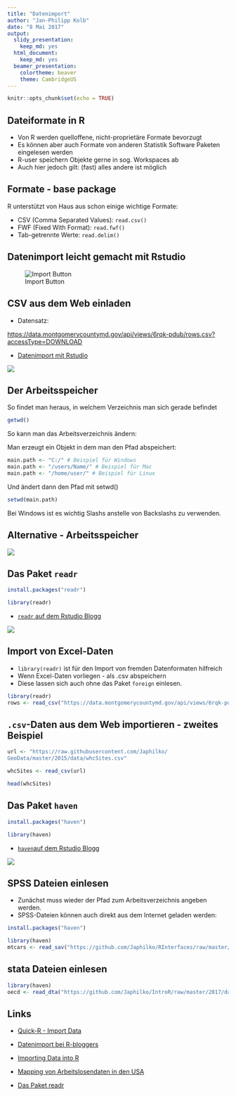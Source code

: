 ```yaml
---
title: "Datenimport"
author: "Jan-Philipp Kolb"
date: "8 Mai 2017"
output:
  slidy_presentation: 
    keep_md: yes
  html_document:
    keep_md: yes
  beamer_presentation:
    colortheme: beaver
    theme: CambridgeUS
---
```


```r
knitr::opts_chunk$set(echo = TRUE)
```


## Dateiformate in R

-  Von R werden quelloffene, nicht-proprietäre Formate bevorzugt
-  Es können aber auch Formate von anderen Statistik Software Paketen eingelesen werden
-  R-user speichern Objekte gerne in sog. Workspaces ab
-  Auch hier jedoch gilt: (fast) alles andere ist möglich

## Formate - base package

R unterstützt von Haus aus schon einige wichtige Formate:
		
-  CSV (Comma Separated Values): `read.csv()`
-  FWF (Fixed With Format): `read.fwf()`
-  Tab-getrennte Werte: `read.delim()`



## Datenimport leicht gemacht mit Rstudio

![Import Button](https://i1.wp.com/thepracticalr.files.wordpress.com/2017/01/rstudio-old-import.png?w=456&ssl=1)


## CSV aus dem Web einladen

- Datensatz:

<https://data.montgomerycountymd.gov/api/views/6rqk-pdub/rows.csv?accessType=DOWNLOAD>

- [Datenimport mit Rstudio](https://support.rstudio.com/hc/en-us/articles/218611977-Importing-Data-with-RStudio)

![](figure/ImportCSVPNG.PNG)


## Der Arbeitsspeicher

So findet man heraus, in welchem Verzeichnis man sich gerade befindet

```r
getwd()
```

So kann man das Arbeitsverzeichnis ändern:

Man erzeugt ein Objekt in dem man den Pfad abspeichert:

```r
main.path <- "C:/" # Beispiel für Windows
main.path <- "/users/Name/" # Beispiel für Mac
main.path <- "/home/user/" # Beispiel für Linux
```

Und ändert dann den Pfad mit setwd()

```r
setwd(main.path)
```

Bei Windows ist es wichtig Slashs anstelle von Backslashs zu verwenden.

## Alternative - Arbeitsspeicher

![](figure/SetWD.PNG)

## Das Paket `readr`

```r
install.packages("readr")
```

```r
library(readr)
```

- [`readr` auf dem Rstudio Blogg](https://blog.rstudio.org/2015/10/28/readr-0-2-0/)

![](figure/readrRstudioBlogg.PNG)



## Import von Excel-Daten

-  `library(readr)` ist für den Import von fremden Datenformaten hilfreich
-  Wenn Excel-Daten vorliegen - als .csv abspeichern
- Diese lassen sich auch ohne das Paket `foreign` einlesen.

```r
library(readr)
rows <- read_csv("https://data.montgomerycountymd.gov/api/views/6rqk-pdub/rows.csv?accessType=DOWNLOAD")
```



## `.csv`-Daten aus dem Web importieren - zweites Beispiel

```r
url <- "https://raw.githubusercontent.com/Japhilko/
GeoData/master/2015/data/whcSites.csv"

whcSites <- read_csv(url) 
```


```r
head(whcSites)
```

## Das Paket `haven`

```r
install.packages("haven")
```

```r
library(haven)
```

- [`haven`auf dem Rstudio Blogg](https://blog.rstudio.org/2016/10/04/haven-1-0-0/)

![](figure/havenRstudioBlogg.PNG)

## SPSS Dateien einlesen

- Zunächst muss wieder der Pfad zum Arbeitsverzeichnis angeben werden.
- SPSS-Dateien können auch direkt aus dem Internet geladen werden:

```r
install.packages("haven")
```


```r
library(haven)
mtcars <- read_sav("https://github.com/Japhilko/RInterfaces/raw/master/data/mtcars.sav")
```

## stata Dateien einlesen

```r
library(haven)
oecd <- read_dta("https://github.com/Japhilko/IntroR/raw/master/2017/data/oecd.dta")
```


## Links

- [Quick-R - Import Data](http://www.statmethods.net/input/importingdata.html)

- [Datenimport bei R-bloggers](https://www.r-bloggers.com/importing-data-into-r-part-ii/)

- [Importing Data into R](https://thepracticalr.wordpress.com/2016/09/23/importing-data-into-r/)

- [Mapping von Arbeitslosendaten in den USA](https://www.r-bloggers.com/mapping-unemployment-data-2016/)

- [Das Paket readr](https://www.r-bloggers.com/readrproblems-returns-tidy-data/)
